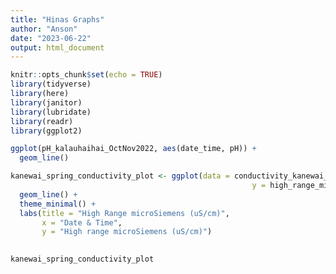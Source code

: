 ```yaml
---
title: "Hinas Graphs"
author: "Anson"
date: "2023-06-22"
output: html_document
---
```


```r
knitr::opts_chunk$set(echo = TRUE)
library(tidyverse)
library(here)
library(janitor)
library(lubridate)
library(readr)
library(ggplot2)
```

```r
ggplot(pH_kalauhaihai_OctNov2022, aes(date_time, pH)) +
  geom_line()
```

```r
kanewai_spring_conductivity_plot <- ggplot(data = conductivity_kanewai_spring_rock_feb_apr_2023, aes(x = date_time, 
                                                      y = high_range_microSiemens)) + 
  geom_line() +
  theme_minimal() +
  labs(title = "High Range microSiemens (uS/cm)",
       x = "Date & Time",
       y = "High range microSiemens (uS/cm)")
  

kanewai_spring_conductivity_plot
```





